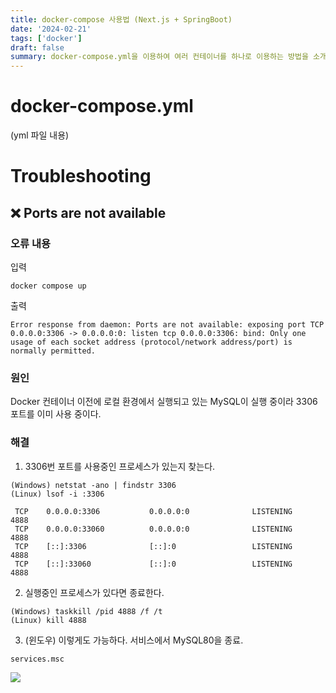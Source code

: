 ```yaml
---
title: docker-compose 사용법 (Next.js + SpringBoot)
date: '2024-02-21'
tags: ['docker']
draft: false
summary: docker-compose.yml을 이용하여 여러 컨테이너를 하나로 이용하는 방법을 소개합니다.
---
```


# docker-compose.yml

(yml 파일 내용)

# Troubleshooting

## ❌ Ports are not available

### 오류 내용

입력

```
docker compose up
```

출력

```
Error response from daemon: Ports are not available: exposing port TCP 0.0.0.0:3306 -> 0.0.0.0:0: listen tcp 0.0.0.0:3306: bind: Only one usage of each socket address (protocol/network address/port) is normally permitted.
```

### 원인

Docker 컨테이너 이전에 로컬 환경에서 실행되고 있는 MySQL이 실행 중이라 3306 포트를 이미 사용 중이다.

### 해결

1. 3306번 포트를 사용중인 프로세스가 있는지 찾는다.

```
(Windows) netstat -ano | findstr 3306
(Linux) lsof -i :3306
```

```
 TCP    0.0.0.0:3306           0.0.0.0:0              LISTENING       4888
 TCP    0.0.0.0:33060          0.0.0.0:0              LISTENING       4888
 TCP    [::]:3306              [::]:0                 LISTENING       4888
 TCP    [::]:33060             [::]:0                 LISTENING       4888
```

2. 실행중인 프로세스가 있다면 종료한다.

```
(Windows) taskkill /pid 4888 /f /t
(Linux) kill 4888
```

3. (윈도우) 이렇게도 가능하다. 서비스에서 MySQL80을 종료.

```
services.msc
```

![](/blogimage/compose-20240221-182146.png)
